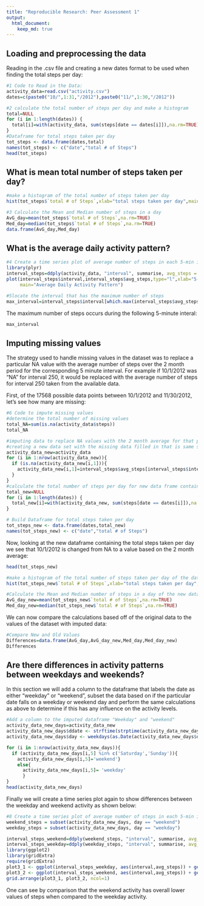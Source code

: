 ---
title: "Reproducible Research: Peer Assessment 1"
output: 
  html_document:
    keep_md: true
---


## Loading and preprocessing the data
Reading in the .csv file and creating a new dates format to be used when finding the total steps per day:
```{r}
#1 Code to Read in the Data:
activity_data=read.csv("activity.csv")
dates=c(paste0("10/",1:31,"/2012"),paste0("11/",1:30,"/2012"))

#2 calculate the total number of steps per day and make a histogram
total=NULL
for (i in 1:length(dates)) {
  total[i]=with(activity_data, sum(steps[date == dates[i]]),na.rm=TRUE)
}
#Dataframe for total steps taken per day
tot_steps <- data.frame(dates,total)
names(tot_steps) <- c("date","total # of Steps")
head(tot_steps)
```


## What is mean total number of steps taken per day?
```{r}
#make a histogram of the total number of steps taken per day
hist(tot_steps$`total # of Steps`,xlab="total steps taken per day",main="Total steps taken per day")

#3 Calculate the Mean and Median number of steps in a day
AvG_day=mean(tot_steps$`total # of Steps`,na.rm=TRUE)
Med_day=median(tot_steps$`total # of Steps`,na.rm=TRUE)
data.frame(AvG_day,Med_day)
```


## What is the average daily activity pattern?
```{r}
#4 Create a time series plot of average number of steps in each 5-min interval averaged over all days
library(plyr)
interval_steps=ddply(activity_data, "interval", summarise, avg_steps = mean(steps,na.rm=TRUE))
plot(interval_steps$interval,interval_steps$avg_steps,type="l",xlab="5-min interval",ylab="Avg # of Steps across all days",
     main="Average Daily Activity Pattern")

#5locate the interval that has the maximum number of steps
max_interval=interval_steps$interval[which.max(interval_steps$avg_steps)]
```

The maximum number of steps occurs during the following 5-minute interal:

```{r}
max_interval
```
## Imputing missing values

The strategy used to handle missing values in the dataset was to replace a particular NA value with the average number of steps over the 2 month period for the corresponding 5 minute interval. For example if 10/1/2012 was "NA" for interval 250, it would be replaced with the average number of steps for interval 250 taken from the available data.

First, of the 17568 possible data points between 10/1/2012 and 11/30/2012, let's see how many are missing:

```{r}
#6 Code to impute missing values
#determine the total number of missing values
total_NA=sum(is.na(activity_data$steps))
total_NA
```


```{r}

#imputing data to replace NA values with the 2 month average for that particular time interval
#creating a new data set with the missing data filled in that is same size of the original data set
activity_data_new=activity_data
for (i in 1:nrow(activity_data_new)){
  if (is.na(activity_data_new[i,1])){
    activity_data_new[i,1]=interval_steps$avg_steps[interval_steps$interval == activity_data_new[i,3]]
  }
}
#calculate the total number of steps per day for new data frame containing imputed values
total_new=NULL
for (i in 1:length(dates)) {
  total_new[i]=with(activity_data_new, sum(steps[date == dates[i]]),na.rm=TRUE)
}

# Build Dataframe for total steps taken per day
tot_steps_new <- data.frame(dates,total_new)
names(tot_steps_new) <- c("date","total # of Steps")
```

Now, looking at the new dataframe containing the total steps taken per day we see that 10/1/2012 is changed from NA to a value based on the 2 month average:

```{r}
head(tot_steps_new)
```

```{r}
#make a histogram of the total number of steps taken per day of the data frame containing imputed values
hist(tot_steps_new$`total # of Steps`,xlab="total steps taken per day",main="Total steps taken per day (inputed data)")

#Calculate the Mean and Median number of steps in a day of the new data frame
AvG_day_new=mean(tot_steps_new$`total # of Steps`,na.rm=TRUE)
Med_day_new=median(tot_steps_new$`total # of Steps`,na.rm=TRUE)
```

We can now compare the calculations based off of the original data to the values of the dataset with imputed data:
```{r}
#Compare New and Old Values
Differences=data.frame(AvG_day,AvG_day_new,Med_day,Med_day_new)
Differences
```

## Are there differences in activity patterns between weekdays and weekends?

In this section we will add a column to the dataframe that labels the date as either "weekday" or "weekend", subset the data based on if the particular date falls on a weekday or weekend day and perform the same calculations as above to determine if this has any influence on the activity levels. 

```{r}
#Add a column to the imputed dataframe "Weekday" and "weekend"
activity_data_new_days=activity_data_new
activity_data_new_days$ddate <- strftime(strptime(activity_data_new_days$date,"%m/%d/%Y"),"%Y-%m-%d")
activity_data_new_days$day <- weekdays(as.Date(activity_data_new_days$ddate))

for (i in 1:nrow(activity_data_new_days)){
  if (activity_data_new_days[i,5] %in% c('Saturday','Sunday')){
    activity_data_new_days[i,5]='weekend'}
    else{
      activity_data_new_days[i,5]= 'weekday'
      }
}
head(activity_data_new_days)
```

Finally we will create a time series plot again to show differences between the weekday and weekend activity as shown below:
```{r}
#8 Create a time series plot of average number of steps in each 5-min interval averaged over all days
weekend_steps = subset(activity_data_new_days, day == "weekend")
weekday_steps = subset(activity_data_new_days, day == "weekday")

interval_steps_weekend=ddply(weekend_steps, "interval", summarise, avg_steps = mean(steps,na.rm=TRUE))
interval_steps_weekday=ddply(weekday_steps, "interval", summarise, avg_steps = mean(steps,na.rm=TRUE))
library(ggplot2)
library(gridExtra)
require(gridExtra)
plot3_1 <- ggplot(interval_steps_weekday, aes(interval,avg_steps)) + geom_line()+ylab("Number of Steps")+labs(title= "Weekday")
plot3_2 <- ggplot(interval_steps_weekend, aes(interval,avg_steps)) + geom_line()+ylab("Number of Steps")+labs(title= "Weekend")
grid.arrange(plot3_1, plot3_2, ncol=1)

```

One can see by comparison that the weekend activity has overall lower values of steps when compared to the weekday activity. 